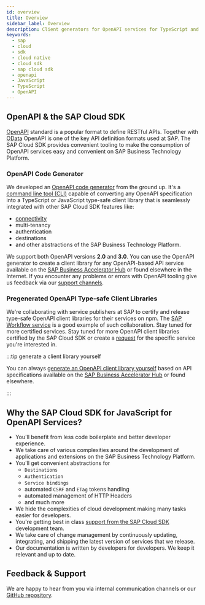 ```yaml
---
id: overview
title: Overview
sidebar_label: Overview
description: Client generators for OpenAPI services for TypeScript and JavaScript
keywords:
  - sap
  - cloud
  - sdk
  - cloud native
  - cloud sdk
  - sap cloud sdk
  - openapi
  - JavaScript
  - TypeScript
  - OpenAPI
---
```


## OpenAPI & the SAP Cloud SDK

[OpenAPI](https://www.openapis.org/) standard is a popular format to define RESTful APIs.
Together with [OData](../odata/overview.mdx) OpenAPI is one of the key API definition formats used at SAP.
The SAP Cloud SDK provides convenient tooling to make the consumption of OpenAPI services easy and convenient on SAP Business Technology Platform.

### OpenAPI Code Generator

We developed an [OpenAPI code generator](generate-openapi-client.mdx) from the ground up.
It's a [command line tool (CLI)](generate-openapi-client.mdx#options-of-the-openapi-cli) capable of converting any OpenAPI specification into a TypeScript or JavaScript type-safe client library that is seamlessly integrated with other SAP Cloud SDK features like:

- [connectivity](../connectivity/destination.mdx)
- multi-tenancy
- authentication
- destinations
- and other abstractions of the SAP Business Technology Platform.

We support both OpenAPI versions **2.0** and **3.0**.
You can use the OpenAPI generator to create a client library for any OpenAPI-based API service available on the [SAP Business Accelerator Hub](https://api.sap.com/) or found elsewhere in the Internet.
If you encounter any problems or errors with OpenAPI tooling give us feedback via our [support channels](/docs/overview/get-support).

### Pregenerated OpenAPI Type-safe Client Libraries

We're collaborating with service publishers at SAP to certify and release type-safe OpenAPI client libraries for their services on npm.
The [SAP Workflow service](pregenerated-clients/workflow.mdx) is a good example of such collaboration.
Stay tuned for more certified services.
Stay tuned for more OpenAPI client libraries certified by the SAP Cloud SDK or create a [request](https://github.com/SAP/cloud-sdk/issues) for the specific service you're interested in.

:::tip generate a client library yourself

You can always [generate an OpenAPI client library yourself](generate-openapi-client.mdx) based on API specifications available on the [SAP Business Accelerator Hub](https://api.sap.com/) or found elsewhere.

:::

## Why the SAP Cloud SDK for JavaScript for OpenAPI Services?

- You'll benefit from less code boilerplate and better developer experience.
- We take care of various complexities around the development of applications and extensions on the SAP Business Technology Platform.
- You'll get convenient abstractions for
  - `Destinations`
  - `Authentication`
  - `Service bindings`
  - automated `CSRF` and `ETag` tokens handling
  - automated management of HTTP Headers
  - and much more
- We hide the complexities of cloud development making many tasks easier for developers.
- You're getting best in class [support from the SAP Cloud SDK](https://github.com/SAP/cloud-sdk-js/issues/new/choose) development team.
- We take care of change management by continuously updating, integrating, and shipping the latest version of services that we release.
- Our documentation is written by developers for developers.
  We keep it relevant and up to date.

## Feedback & Support

We are happy to hear from you via internal communication channels or our [GitHub repository](https://github.com/SAP/cloud-sdk-js/issues/new/choose).
